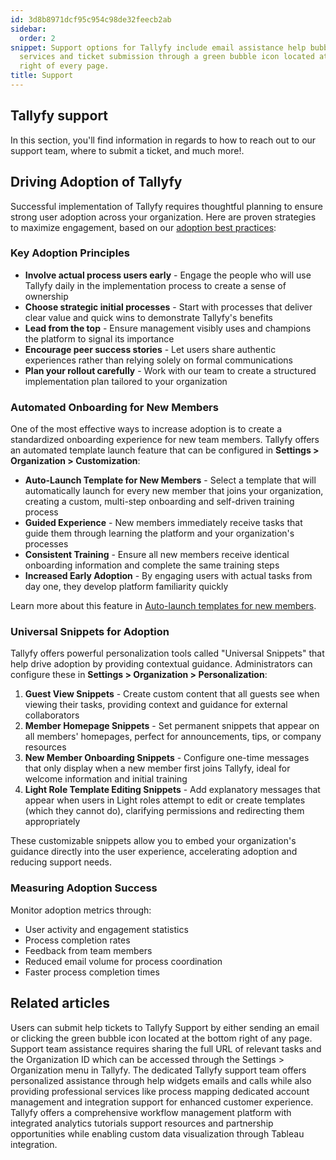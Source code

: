 ```yaml
---
id: 3d8b8971dcf95c954c98de32feecb2ab
sidebar:
  order: 2
snippet: Support options for Tallyfy include email assistance help bubble chat professional
  services and ticket submission through a green bubble icon located at the bottom
  right of every page.
title: Support
---
```


## Tallyfy support

In this section, you'll find information in regards to how to reach out to our support team, where to submit a ticket, and much more!.

## Driving Adoption of Tallyfy

Successful implementation of Tallyfy requires thoughtful planning to ensure strong user adoption across your organization. Here are proven strategies to maximize engagement, based on our [adoption best practices](https://tallyfy.com/adopting-workflow-software/):

### Key Adoption Principles

- **Involve actual process users early** - Engage the people who will use Tallyfy daily in the implementation process to create a sense of ownership
- **Choose strategic initial processes** - Start with processes that deliver clear value and quick wins to demonstrate Tallyfy's benefits
- **Lead from the top** - Ensure management visibly uses and champions the platform to signal its importance
- **Encourage peer success stories** - Let users share authentic experiences rather than relying solely on formal communications
- **Plan your rollout carefully** - Work with our team to create a structured implementation plan tailored to your organization

### Automated Onboarding for New Members

One of the most effective ways to increase adoption is to create a standardized onboarding experience for new team members. Tallyfy offers an automated template launch feature that can be configured in **Settings > Organization > Customization**:

- **Auto-Launch Template for New Members** - Select a template that will automatically launch for every new member that joins your organization, creating a custom, multi-step onboarding and self-driven training process
- **Guided Experience** - New members immediately receive tasks that guide them through learning the platform and your organization's processes
- **Consistent Training** - Ensure all new members receive identical onboarding information and complete the same training steps
- **Increased Early Adoption** - By engaging users with actual tasks from day one, they develop platform familiarity quickly

Learn more about this feature in [Auto-launch templates for new members](/products/pro/settings/org-settings/how-to-auto-launch-templates-for-new-members/).

### Universal Snippets for Adoption

Tallyfy offers powerful personalization tools called "Universal Snippets" that help drive adoption by providing contextual guidance. Administrators can configure these in **Settings > Organization > Personalization**:

1. **Guest View Snippets** - Create custom content that all guests see when viewing their tasks, providing context and guidance for external collaborators
2. **Member Homepage Snippets** - Set permanent snippets that appear on all members' homepages, perfect for announcements, tips, or company resources
3. **New Member Onboarding Snippets** - Configure one-time messages that only display when a new member first joins Tallyfy, ideal for welcome information and initial training
4. **Light Role Template Editing Snippets** - Add explanatory messages that appear when users in Light roles attempt to edit or create templates (which they cannot do), clarifying permissions and redirecting them appropriately

These customizable snippets allow you to embed your organization's guidance directly into the user experience, accelerating adoption and reducing support needs.

### Measuring Adoption Success

Monitor adoption metrics through:
- User activity and engagement statistics
- Process completion rates 
- Feedback from team members
- Reduced email volume for process coordination
- Faster process completion times


<PageTree />


## Related articles
<CardGrid>
<LinkTitleCard header="<b>Support > Submit a Help Ticket</b>" href="/products/pro/miscellaneous/support/how-do-i-submit-a-help-ticket-to-tallyfy/" > Users can submit help tickets to Tallyfy Support by either sending an email or clicking the green bubble icon located at the bottom right of any page. </LinkTitleCard>
<LinkTitleCard header="<b>Support > Provide necessary info to Tallyfy's support team</b>" href="/products/pro/miscellaneous/support/how-to-provide-necessary-info-to-tallyfy-support/" > Support team assistance requires sharing the full URL of relevant tasks and the Organization ID which can be accessed through the Settings > Organization menu in Tallyfy. </LinkTitleCard>
<LinkTitleCard header="<b>Support > Contact Tallyfy support or engage in professional services</b>" href="/products/pro/miscellaneous/support/how-can-i-contact-tallyfys-support-team/" > The dedicated Tallyfy support team offers personalized assistance through help widgets emails and calls while also providing professional services like process mapping dedicated account management and integration support for enhanced customer experience. </LinkTitleCard>
<LinkTitleCard header="<b>Tutorials > Key Features</b>" href="/products/pro/tutorials/features/" > Tallyfy offers a comprehensive workflow management platform with integrated analytics tutorials support resources and partnership opportunities while enabling custom data visualization through Tableau integration. </LinkTitleCard>
</CardGrid>